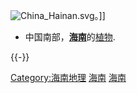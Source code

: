 [[File:China_Hainan.svg|thumb]]。]]
*中国南部，'''[[海南|海南]]'''的[[植物|植物]].
{{commons category|Flora of Hainan}}
{{-}}

[[Category:海南地理|Category:海南地理]]
[[Category:中国南部植物|海南]]
[[Category:中国各省植物|海南]]